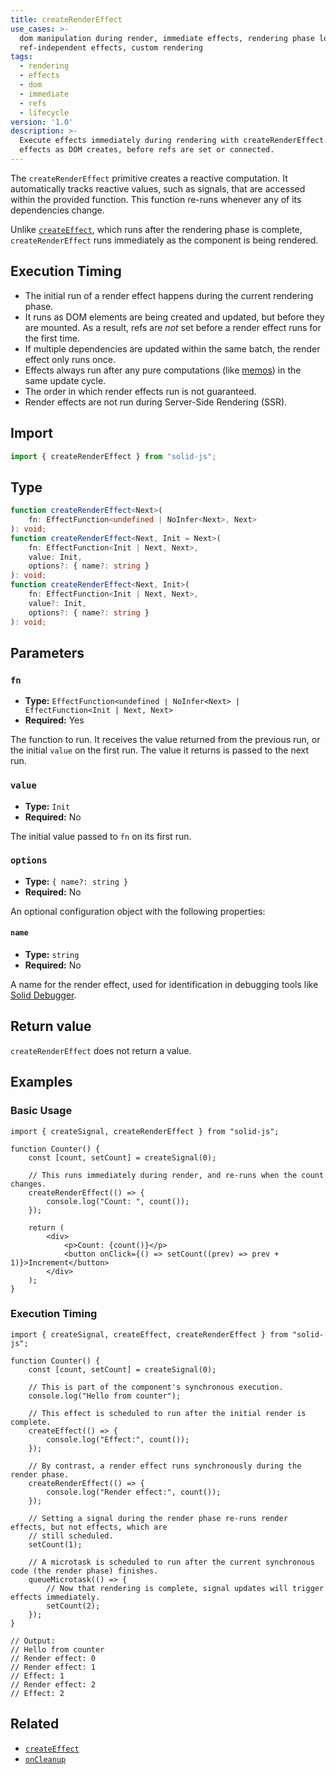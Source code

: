 ```yaml
---
title: createRenderEffect
use_cases: >-
  dom manipulation during render, immediate effects, rendering phase logic,
  ref-independent effects, custom rendering
tags:
  - rendering
  - effects
  - dom
  - immediate
  - refs
  - lifecycle
version: '1.0'
description: >-
  Execute effects immediately during rendering with createRenderEffect. Run side
  effects as DOM creates, before refs are set or connected.
---
```


The `createRenderEffect` primitive creates a reactive computation.
It automatically tracks reactive values, such as signals, that are accessed within the provided function.
This function re-runs whenever any of its dependencies change.

Unlike [`createEffect`](/reference/basic-reactivity/create-effect), which runs after the rendering phase is complete, `createRenderEffect` runs immediately as the component is being rendered.

## Execution Timing

- The initial run of a render effect happens during the current rendering phase.
- It runs as DOM elements are being created and updated, but before they are mounted.
  As a result, refs are _not_ set before a render effect runs for the first time.
- If multiple dependencies are updated within the same batch, the render effect only runs once.
- Effects always run after any pure computations (like [memos](/concepts/derived-values/memos)) in the same update cycle.
- The order in which render effects run is not guaranteed.
- Render effects are not run during Server-Side Rendering (SSR).

## Import

```ts
import { createRenderEffect } from "solid-js";
```

## Type

```ts
function createRenderEffect<Next>(
	fn: EffectFunction<undefined | NoInfer<Next>, Next>
): void;
function createRenderEffect<Next, Init = Next>(
	fn: EffectFunction<Init | Next, Next>,
	value: Init,
	options?: { name?: string }
): void;
function createRenderEffect<Next, Init>(
	fn: EffectFunction<Init | Next, Next>,
	value?: Init,
	options?: { name?: string }
): void;
```

## Parameters

### `fn`

- **Type:** `EffectFunction<undefined | NoInfer<Next> | EffectFunction<Init | Next, Next>`
- **Required:** Yes

The function to run.
It receives the value returned from the previous run, or the initial `value` on the first run.
The value it returns is passed to the next run.

### `value`

- **Type:** `Init`
- **Required:** No

The initial value passed to `fn` on its first run.

### `options`

- **Type:** `{ name?: string }`
- **Required:** No

An optional configuration object with the following properties:

#### `name`

- **Type:** `string`
- **Required:** No

A name for the render effect, used for identification in debugging tools like [Solid Debugger](https://github.com/thetarnav/solid-devtools).

## Return value

`createRenderEffect` does not return a value.

## Examples

### Basic Usage

```tsx
import { createSignal, createRenderEffect } from "solid-js";

function Counter() {
	const [count, setCount] = createSignal(0);

	// This runs immediately during render, and re-runs when the count changes.
	createRenderEffect(() => {
		console.log("Count: ", count());
	});

	return (
		<div>
			<p>Count: {count()}</p>
			<button onClick={() => setCount((prev) => prev + 1)}>Increment</button>
		</div>
	);
}
```

### Execution Timing

```tsx
import { createSignal, createEffect, createRenderEffect } from "solid-js";

function Counter() {
	const [count, setCount] = createSignal(0);

	// This is part of the component's synchronous execution.
	console.log("Hello from counter");

	// This effect is scheduled to run after the initial render is complete.
	createEffect(() => {
		console.log("Effect:", count());
	});

	// By contrast, a render effect runs synchronously during the render phase.
	createRenderEffect(() => {
		console.log("Render effect:", count());
	});

	// Setting a signal during the render phase re-runs render effects, but not effects, which are
	// still scheduled.
	setCount(1);

	// A microtask is scheduled to run after the current synchronous code (the render phase) finishes.
	queueMicrotask(() => {
		// Now that rendering is complete, signal updates will trigger effects immediately.
		setCount(2);
	});
}

// Output:
// Hello from counter
// Render effect: 0
// Render effect: 1
// Effect: 1
// Render effect: 2
// Effect: 2
```

## Related

- [`createEffect`](/reference/basic-reactivity/create-effect)
- [`onCleanup`](/reference/lifecycle/on-cleanup)
